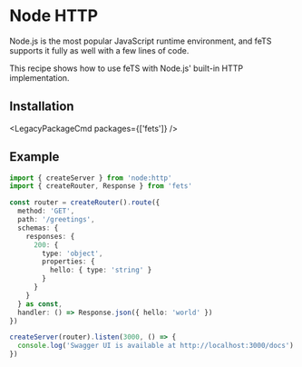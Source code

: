# Node HTTP

Node.js is the most popular JavaScript runtime environment, and feTS supports it fully as well with
a few lines of code.

This recipe shows how to use feTS with Node.js' built-in HTTP implementation.

## Installation

<LegacyPackageCmd packages={['fets']} />

## Example

```ts
import { createServer } from 'node:http'
import { createRouter, Response } from 'fets'

const router = createRouter().route({
  method: 'GET',
  path: '/greetings',
  schemas: {
    responses: {
      200: {
        type: 'object',
        properties: {
          hello: { type: 'string' }
        }
      }
    }
  } as const,
  handler: () => Response.json({ hello: 'world' })
})

createServer(router).listen(3000, () => {
  console.log('Swagger UI is available at http://localhost:3000/docs')
})
```
